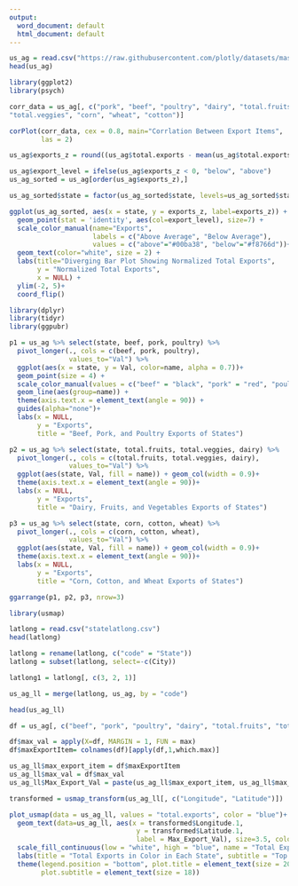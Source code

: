 ---
output:
  word_document: default
  html_document: default
---


```{r}
us_ag = read.csv("https://raw.githubusercontent.com/plotly/datasets/master/2011_us_ag_exports.csv")
head(us_ag)
```

```{r}
library(ggplot2)
library(psych)
```


```{r}
corr_data = us_ag[, c("pork", "beef", "poultry", "dairy", "total.fruits", 
"total.veggies", "corn", "wheat", "cotton")]
```


```{r fig.height= 8, fig.width=8}
corPlot(corr_data, cex = 0.8, main="Corrlation Between Export Items",
        las = 2)
```

```{r}
us_ag$exports_z = round((us_ag$total.exports - mean(us_ag$total.exports))/sd(us_ag$total.exports), 2)

us_ag$export_level = ifelse(us_ag$exports_z < 0, "below", "above")
us_ag_sorted = us_ag[order(us_ag$exports_z),]

us_ag_sorted$state = factor(us_ag_sorted$state, levels=us_ag_sorted$state)
```

```{r fig.height=11, fig.width=6}
ggplot(us_ag_sorted, aes(x = state, y = exports_z, label=exports_z)) + 
  geom_point(stat = 'identity', aes(col=export_level), size=7) + 
  scale_color_manual(name="Exports",
                     labels = c("Above Average", "Below Average"),
                     values = c("above"="#00ba38", "below"="#f8766d"))+
  geom_text(color="white", size = 2) +
  labs(title="Diverging Bar Plot Showing Normalized Total Exports",
       y = "Normalized Total Exports",
       x = NULL) +
  ylim(-2, 5)+
  coord_flip() 
```

```{r}
library(dplyr)
library(tidyr)
library(ggpubr)
```


```{r fig.height=12, fig.width=14}
p1 = us_ag %>% select(state, beef, pork, poultry) %>%
  pivot_longer(., cols = c(beef, pork, poultry),
               values_to="Val") %>%
  ggplot(aes(x = state, y = Val, color=name, alpha = 0.7))+
  geom_point(size = 4) + 
  scale_color_manual(values = c("beef" = "black", "pork" = "red", "poultry" = "green")) +
  geom_line(aes(group=name)) + 
  theme(axis.text.x = element_text(angle = 90)) + 
  guides(alpha="none")+
  labs(x = NULL,
       y = "Exports",
       title = "Beef, Pork, and Poultry Exports of States")

p2 = us_ag %>% select(state, total.fruits, total.veggies, dairy) %>%
  pivot_longer(., cols = c(total.fruits, total.veggies, dairy),
               values_to="Val") %>%
  ggplot(aes(state, Val, fill = name)) + geom_col(width = 0.9)+
  theme(axis.text.x = element_text(angle = 90))+
  labs(x = NULL,
       y = "Exports",
       title = "Dairy, Fruits, and Vegetables Exports of States")

p3 = us_ag %>% select(state, corn, cotton, wheat) %>%
  pivot_longer(., cols = c(corn, cotton, wheat),
               values_to="Val") %>%
  ggplot(aes(state, Val, fill = name)) + geom_col(width = 0.9)+
  theme(axis.text.x = element_text(angle = 90))+
  labs(x = NULL,
       y = "Exports",
       title = "Corn, Cotton, and Wheat Exports of States")

ggarrange(p1, p2, p3, nrow=3)
```

```{r}
library(usmap)
```


```{r}
latlong = read.csv("statelatlong.csv")
head(latlong)
```

```{r}
latlong = rename(latlong, c("code" = "State"))
latlong = subset(latlong, select=-c(City))
```

```{r}
latlong1 = latlong[, c(3, 2, 1)]
```


```{r}
us_ag_ll = merge(latlong, us_ag, by = "code")
```

```{r}
head(us_ag_ll)
```


```{r}
df = us_ag[, c("beef", "pork", "poultry", "dairy", "total.fruits", "total.veggies", "corn", "wheat", "cotton")]
```


```{r}
df$max_val = apply(X=df, MARGIN = 1, FUN = max)
df$maxExportItem= colnames(df)[apply(df,1,which.max)]
```

```{r}
us_ag_ll$max_export_item = df$maxExportItem
us_ag_ll$max_val = df$max_val
us_ag_ll$Max_Export_Val = paste(us_ag_ll$max_export_item, us_ag_ll$max_val, sep="-")
```

```{r}
transformed = usmap_transform(us_ag_ll[, c("Longitude", "Latitude")])
```

```{r fig.height=12}
plot_usmap(data = us_ag_ll, values = "total.exports", color = "blue")+
  geom_text(data=us_ag_ll, aes(x = transformed$Longitude.1,
                                y = transformed$Latitude.1, 
                                label = Max_Export_Val), size=3.5, color = "#4f4b4b")+
  scale_fill_continuous(low = "white", high = "blue", name = "Total Exports", label = scales::comma) + 
  labs(title = "Total Exports in Color in Each State", subtitle = "Top Exports Items and Export Values of Each State")+
  theme(legend.position = "bottom", plot.title = element_text(size = 20, face = "bold"),
        plot.subtitle = element_text(size = 18))
```

